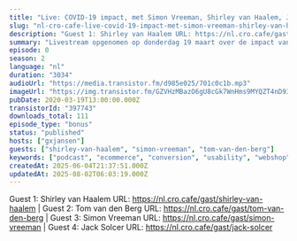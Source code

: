 ```yaml
---
title: "Live: COVID-19 impact, met Simon Vreeman, Shirley van Haalem, Jack Solcer, Tom van den Berg"
slug: "nl-cro-cafe-live-covid-19-impact-met-simon-vreeman-shirley-van-haalem-jack-solcer-tom-van-den-berg"
description: "Guest 1: Shirley van Haalem URL: https://nl.cro.cafe/gast/shirley-van-haalem | Guest 2: Tom van den Berg URL: https://nl.cro.cafe/gast/tom-van-den-berg | Guest 3: Simon Vreeman URL: https://nl.cro.cafe/gast/simon-vreeman | Guest 4: Jack Solcer URL: https://nl.cro.cafe/gast/jack-solcer"
summary: "Livestream opgenomen op donderdag 19 maart over de impact van COVID-19 (en alle bijkomende maatregelen en gedragsveranderingen) op CRO en experimenteren.\r\n\r\nMet o.a. Simon Vreeman (VanMoof) Shirley van Haalem (DPG Media), Jack Solcer (Omoda) en Tom van den Berg (Online Dialogue)."
episode: 0
season: 2
language: "nl"
duration: "3034"
audioUrl: "https://media.transistor.fm/d985e025/701c0c1b.mp3"
imageUrl: "https://img.transistor.fm/GZVHzMBazO6gU8cGk7WnHms9MYQZT4nD935n7E1y5Tg/rs:fill:0:0:1/w:1400/h:1400/q:60/mb:500000/aHR0cHM6Ly9pbWct/dXBsb2FkLXByb2R1/Y3Rpb24udHJhbnNp/c3Rvci5mbS9lMjE2/NWIyMTYxZTM5OTI1/MDJhZDQ1Y2Y2NjIy/NmZlMi5qcGVn.webp"
pubDate: 2020-03-19T13:00:00.000Z
transistorId: "397743"
downloads_total: 111
episode_type: "bonus"
status: "published"
hosts: ["gxjansen"]
guests: ["shirley-van-haalem", "simon-vreeman", "tom-van-den-berg"]
keywords: ["podcast", "ecommerce", "conversion", "usability", "webshop", "english"]
createdAt: 2025-06-04T21:37:51.000Z
updatedAt: 2025-08-02T06:03:19.000Z
---
```


Guest 1: Shirley van Haalem URL: https://nl.cro.cafe/gast/shirley-van-haalem | Guest 2: Tom van den Berg URL: https://nl.cro.cafe/gast/tom-van-den-berg | Guest 3: Simon Vreeman URL: https://nl.cro.cafe/gast/simon-vreeman | Guest 4: Jack Solcer URL: https://nl.cro.cafe/gast/jack-solcer

